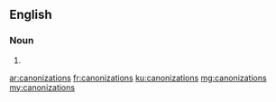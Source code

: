 ==English==

===Noun===
{{head|en|noun plural form}}

# {{plural of|canonization|lang=en}}

[[ar:canonizations]]
[[fr:canonizations]]
[[ku:canonizations]]
[[mg:canonizations]]
[[my:canonizations]]
